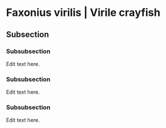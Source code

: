 # Faxonius virilis | Virile crayfish

## Subsection

### Subsubsection

Edit text here.


### Subsubsection

Edit text here.


### Subsubsection

Edit text here.

\newpage
